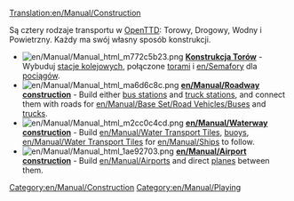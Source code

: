 [[Translation:en/Manual/Construction]]
{{en/Manual/Navigation}}

Są cztery rodzaje transportu w [[en/Manual/Main Page|OpenTTD]]: Torowy, Drogowy, Wodny i Powietrzny. Każdy ma swój własny sposób konstrukcji.


*[[File:en/Manual/Manual html m772c5b23.png]] '''[[en/Manual/Railway construction|Konstrukcja Torów]]''' - Wybuduj [[en/Manual/Railway station|stacje kolejowych]], połączone [[en/Manual/Building tracks|torami]] i [[en/Semafory]] dla [[en/Manual/Trains|pociągów]].
*[[File:en/Manual/Manual html ma6d6c8c.png]] '''[[en/Manual/Roadway construction]]''' - Build either [[en/Manual/Loading Bays#bus-loading-bay|bus stations]] and [[en/Manual/Loading Bays#lorry-loading-bay|truck stations]], and connect them with roads for [[en/Manual/Base Set/Road Vehicles/Buses]] and [[en/Manual/Road vehicles|trucks]].
*[[File:en/Manual/Manual html m2cc0c4cd.png]] '''[[en/Manual/Waterway construction]]''' - Build [[en/Manual/Water Transport Tiles]], [[en/Manual/Waypoints|buoys]], [[en/Manual/Water Transport Tiles]] for [[en/Manual/Ships]] to follow.
*[[File:en/Manual/Manual html 1ae92703.png]] '''[[en/Manual/Airport construction]]''' - Build [[en/Manual/Airports]] and direct [[en/Manual/Aircraft|planes]] between them.

[[Category:en/Manual/Construction]]
[[Category:en/Manual/Playing]]